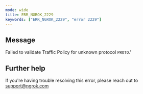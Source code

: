 ```yaml
---
mode: wide
title: ERR_NGROK_2229
keywords: ["ERR_NGROK_2229", "error 2229"]
---
```


## Message

Failed to validate Traffic Policy for unknown protocol `PROTO`.'

## Further help

If you're having trouble resolving this error, please reach out to [support@ngrok.com](mailto:support@ngrok.com?subject=Help%20with%20ERR_NGROK_2229)
